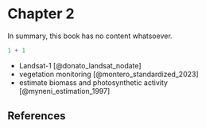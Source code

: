 # Chapter 2

In summary, this book has no content whatsoever.

```r
1 + 1
```


 - Landsat-1 [@donato_landsat_nodate]
 - vegetation monitoring [@montero_standardized_2023]
 - estimate biomass and photosynthetic activity [@myneni_estimation_1997]
 
\newpage

## References

::: {#refs}
:::